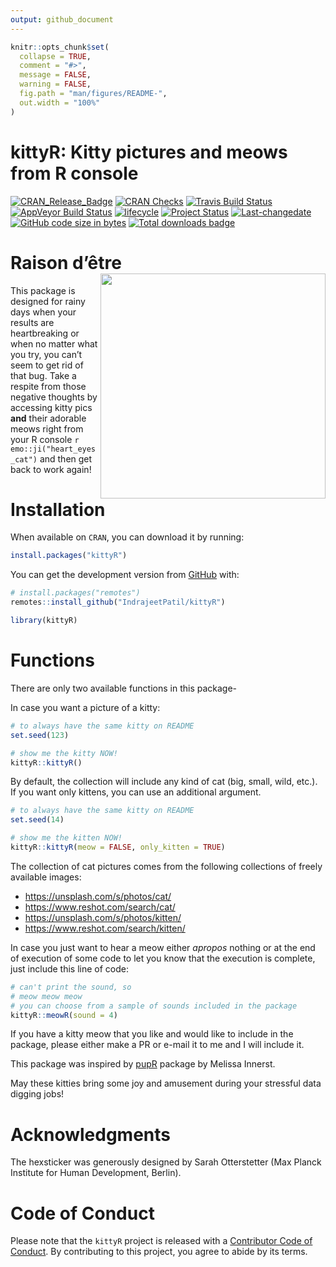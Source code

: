 ```yaml
---
output: github_document
---
```


<!-- README.md is generated from README.Rmd. Please edit that file -->

```r
knitr::opts_chunk$set(
  collapse = TRUE,
  comment = "#>",
  message = FALSE,
  warning = FALSE,
  fig.path = "man/figures/README-",
  out.width = "100%"
)
```

# kittyR: Kitty pictures and meows from R console

[![CRAN_Release_Badge](https://www.r-pkg.org/badges/version-ago/kittyR)](https://CRAN.R-project.org/package=kittyR)
[![CRAN Checks](https://cranchecks.info/badges/summary/kittyR)](https://cran.r-project.org/web/checks/check_results_kittyR.html)
[![Travis Build Status](https://travis-ci.org/IndrajeetPatil/kittyR.svg?branch=master)](https://travis-ci.org/IndrajeetPatil/kittyR) 
[![AppVeyor Build Status](https://ci.appveyor.com/api/projects/status/github/IndrajeetPatil/kittyR?branch=master&svg=true)](https://ci.appveyor.com/project/IndrajeetPatil/kittyR)
[![lifecycle](https://img.shields.io/badge/lifecycle-experimental-orange.svg)](https://lifecycle.r-lib.org/articles/stages.html)
[![Project Status](https://www.repostatus.org/badges/latest/active.svg)](https://www.repostatus.org/#active)
[![Last-changedate](https://img.shields.io/badge/last%20change-`r gsub('-', '--', Sys.Date())`-yellowgreen.svg)](https://github.com/IndrajeetPatil/kittyR/commits/master) 
[![GitHub code size in bytes](https://img.shields.io/github/languages/code-size/IndrajeetPatil/kittyR.svg)](https://github.com/IndrajeetPatil/kittyR)
[![Total downloads badge](https://cranlogs.r-pkg.org/badges/grand-total/kittyR?color=blue)](https://CRAN.R-project.org/package=kittyR)

# Raison d’être <img src="man/figures/logo.png" align="right" width="360" />

This package is designed for rainy days when your results are heartbreaking or
when no matter what you try, you can't seem to get rid of that bug. Take a
respite from those negative thoughts by accessing kitty pics **and** their
adorable meows right from your R console `r emo::ji("heart_eyes_cat")` and then
get back to work again!

# Installation

When available on `CRAN`, you can download it by running:

```r
install.packages("kittyR")
```

You can get the development version from [GitHub](https://github.com/) with:

```r
# install.packages("remotes")
remotes::install_github("IndrajeetPatil/kittyR")
```

```r
library(kittyR)
```

# Functions

There are only two available functions in this package-

In case you want a picture of a kitty:

```r
# to always have the same kitty on README
set.seed(123)

# show me the kitty NOW!
kittyR::kittyR()
```

By default, the collection will include any kind of cat (big, small, wild,
etc.). If you want only kittens, you can use an additional argument.

```r
# to always have the same kitty on README
set.seed(14)

# show me the kitten NOW!
kittyR::kittyR(meow = FALSE, only_kitten = TRUE)
```

The collection of cat pictures comes from the following collections of freely
available images:

  - <https://unsplash.com/s/photos/cat/>
  - <https://www.reshot.com/search/cat/>
  - <https://unsplash.com/s/photos/kitten/>
  - <https://www.reshot.com/search/kitten/>

In case you just want to hear a meow either *apropos* nothing or at the end of
execution of some code to let you know that the execution is complete, just
include this line of code:

```r
# can't print the sound, so
# meow meow meow
# you can choose from a sample of sounds included in the package
kittyR::meowR(sound = 4)
```

If you have a kitty meow that you like and would like to include in the package,
please either make a PR or e-mail it to me and I will include it.

This package was inspired by [pupR](https://github.com/melissanjohnson/pupR)
package by Melissa Innerst.

May these kitties bring some joy and amusement during your stressful data
digging jobs!

# Acknowledgments

The hexsticker was generously designed by Sarah Otterstetter (Max Planck
Institute for Human Development, Berlin).

# Code of Conduct

Please note that the `kittyR` project is released with a [Contributor Code of Conduct](https://contributor-covenant.org/version/2/0/CODE_OF_CONDUCT.html).
By contributing to this project, you agree to abide by its terms.
